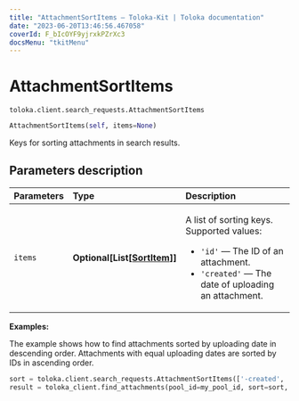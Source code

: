 ```yaml
---
title: "AttachmentSortItems — Toloka-Kit | Toloka documentation"
date: "2023-06-20T13:46:56.467058"
coverId: F_bIcOYF9yjrxkPZrXc3
docsMenu: "tkitMenu"
---
```


# AttachmentSortItems

`toloka.client.search_requests.AttachmentSortItems`

```python
AttachmentSortItems(self, items=None)
```

Keys for sorting attachments in search results.

## Parameters description

| Parameters | Type | Description |
| :----------| :----| :-----------|
`items`|**Optional\[List\[[SortItem](/docs/toloka-kit/reference/toloka.client.search_requests.AttachmentSortItems.SortItem)\]\]**|<p>A list of sorting keys. Supported values:</p> <ul> <li>`'id'` — The ID of an attachment.</li> <li>`'created'` — The date of uploading an attachment.</li> </ul>

**Examples:**

The example shows how to find attachments sorted by uploading date in descending order. Attachments with equal uploading dates are sorted by IDs in ascending order.

```python
sort = toloka.client.search_requests.AttachmentSortItems(['-created', 'id'])
result = toloka_client.find_attachments(pool_id=my_pool_id, sort=sort, limit=10)
```